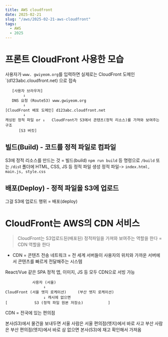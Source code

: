 ```yaml
---
title: AWS cloudfront
date: 2025-02-21
slug: "/aws/2025-02-21-aws-cloudfront"
tags:
  - AWS
  - 2025
---
```


# 프론트 CloudFront 사용한  모습
사용자가 `www. gwiyeom.org`를 입력하면 실제로는 CloudFront 도메인`(d123abc.cloudfront.net) 으로 접속
```
   [사용자 브라우저]
        ↓
   DNS 요청 (Route53) www.gwiyeom.org
        ↓
[CloudFront 배포 도메인] d123abc.cloudfront.net
        ↓
캐싱된 정적 파일 or ↓   CloudFront가 S3에서 콘텐츠(정적 리소스)를 가져와 보여주는 구조
      [S3 버킷]

```


## 빌드(Build) - 코드를 정적 파일로 컴파일
S3에 정적 리소스를 만드는 것 = 빌드(build)
`npm run build` 등 명령으로 `/build` 또는 `/dis`t 폴더에 HTML, CSS, JS 등 정적 파일 생성
정적 파일-> `index.html, main.js, style.css`

## 배포(Deploy) - 정적 파일을 S3에 업로드
그걸 S3에 업로드 행위 = 배포(deploy)

# CloudFront는 AWS의 CDN 서비스
> CloudFront는 S3업로드된(배포된) 정적파일을 가져와 보여주는 역할을 한다 = CDN 역할을 한다
* CDN = 콘텐츠 전송 네트워크 = 전 세계 서버들이 사용자의 위치와 가까운 서버에서 콘텐츠를 빠르게 전달해주는 시스템

React/Vue 같은 SPA 정적 앱, 이미지, JS 등 모두 CDN으로 서빙 가능
```
            사용자 (서울)
                 ↓
CloudFront (서울 엣지 로케이션)     (부산 엣지 로케이션)
                 ↓ 캐시에 없으면
[            S3 (정적 파일 원본 저장소)           ]
```
CDN = 전국에 있는 편의점

본사(S3)에서 물건을 보내두면 서울 사람은 서울 편의점(엣지)에서 바로 사고
부산 사람은 부산 편의점(엣지)에서 바로 삼 없으면 본사(S3)에 재고 확인해서 가져옴
